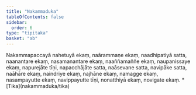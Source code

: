 ```yaml
---
title: "Nakammaduka"
tableOfContents: false
sidebar:
  order: 6
type: "tipitaka"
basket: "ab"
---
```



<DynamicBreadcrumb />

<Division number="158">

<Paragraph number="560">
Nakammapaccayā nahetuyā ekaṃ, naārammaṇe ekaṃ, naadhipatiyā satta, naanantare ekaṃ, nasamanantare ekaṃ, naaññamaññe ekaṃ, naupanissaye ekaṃ, napurejāte tīṇi, napacchājāte satta, naāsevane satta, navipāke satta, naāhāre ekaṃ, naindriye ekaṃ, najhāne ekaṃ, namagge ekaṃ, nasampayutte ekaṃ, navippayutte tīṇi, nonatthiyā ekaṃ, novigate ekaṃ.

</Paragraph>
</Division>

<TableOfContents>
* [Tika](nakammaduka/tika)
</TableOfContents>